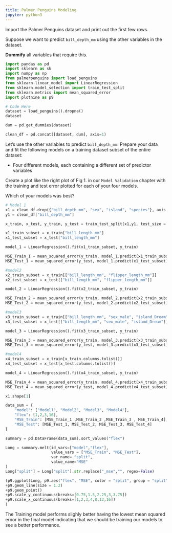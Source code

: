 ```yaml
---
title: Palmer Penguins Modeling
jupyter: python3
---
```



Import the Palmer Penguins dataset and print out the first few rows.

Suppose we want to predict `bill_depth_mm` using the other variables in the dataset.

**Dummify** all variables that require this.


```python
import pandas as pd
import sklearn as sk
import numpy as np
from palmerpenguins import load_penguins
from sklearn.linear_model import LinearRegression
from sklearn.model_selection import train_test_split
from sklearn.metrics import mean_squared_error
import plotnine as p9
```

```python
# Code Here
dataset = load_penguins().dropna()
dataset

dum = pd.get_dummies(dataset)

clean_df = pd.concat([dataset, dum], axis=1)
```

Let's use the other variables to predict `bill_depth_mm`. Prepare your data and fit the following models on a training dataset subset of the entire dataset:

* Four different models, each containing a different set of predictor variables

Create a plot like the right plot of Fig 1. in our `Model Validation` chapter with the training and test error plotted for each of your four models.

Which of your models was best?

```python
# Model 1
x1 = clean_df.drop({"bill_depth_mm", "sex", "island", "species"}, axis = 1)
y1 = clean_df["bill_depth_mm"]

x_train, x_test, y_train, y_test = train_test_split(x1,y1, test_size = 0.25)

x1_train_subset = x_train["bill_length_mm"]
x1_test_subset = x_test["bill_length_mm"]

model_1 = LinearRegression().fit(x1_train_subset, y_train)

MSE_Train_1 = mean_squared_error(y_train, model_1.predict(x1_train_subset))
MSE_Test_1 = mean_squared_error(y_test, model_1.predict(x1_test_subset))
```

```python
#model2 
x2_train_subset = x_train[["bill_length_mm", "flipper_length_mm"]]
x2_test_subset = x_test[["bill_length_mm", "flipper_length_mm"]]

model_2 = LinearRegression().fit(x2_train_subset, y_train)

MSE_Train_2 = mean_squared_error(y_train, model_2.predict(x2_train_subset))
MSE_Test_2 = mean_squared_error(y_test, model_2.predict(x2_test_subset))
```

```python
#model3
x3_train_subset = x_train[["bill_length_mm", "sex_male", "island_Dream"]]
x3_test_subset = x_test[["bill_length_mm", "sex_male", "island_Dream"]]

model_3 = LinearRegression().fit(x3_train_subset, y_train)

MSE_Train_3 = mean_squared_error(y_train, model_3.predict(x3_train_subset))
MSE_Test_3 = mean_squared_error(y_test, model_3.predict(x3_test_subset))
```

```python
#model4
x4_train_subset = x_train[x_train.columns.tolist()]
x4_test_subset = x_test[x_test.columns.tolist()]

model_4 = LinearRegression().fit(x4_train_subset, y_train)

MSE_Train_4 = mean_squared_error(y_train, model_4.predict(x4_train_subset))
MSE_Test_4 = mean_squared_error(y_test, model_4.predict(x4_test_subset))
```

```python
x1.shape[1]
```

```python
data_sum = { 
    "model": ["Model1", "Model2", "Model3", "Model4"],
    "flex": [1,2,3,16], 
    "MSE_Train": [MSE_Train_1 ,MSE_Train_2 ,MSE_Train_3 , MSE_Train_4],
    "MSE_Test": [MSE_Test_1, MSE_Test_2, MSE_Test_3, MSE_Test_4]
}

summary = pd.DataFrame(data_sum).sort_values("flex")

Long = summary.melt(id_vars=["model","flex"],
                    value_vars = ["MSE_Train", "MSE_Test"],
                    var_name= "split", 
                    value_name="MSE"
)
Long["split"] = Long["split"].str.replace("_mse","", regex=False)
```

```python
(p9.ggplot(Long, p9.aes("flex", "MSE", color = "split", group = "split"))
+p9.geom_line(size = 1.2)
+p9.geom_point()
+p9.scale_y_continuous(breaks=[0.75,1.5,2.25,3,3.75])
+p9.scale_x_continuous(breaks=[1,2,3,4,8,12,16])
)
```

The Training model performs slighly better having the lowest mean squared eroor in the final model 
indicating that we should be training our models to see a better performance. 

